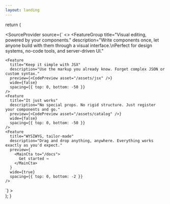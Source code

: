 ```yaml
---
layout: landing
---
```



  return (
    <main>
      <SourceProvider
        source={`
<>
  <HeroBanner
    tagline="Server Driven UI made easy"
    description="Bring visual editing to your components — no rewrites needed."
  />
  <Playground />
  <FeatureGroup
    title="Visual editing, powered by your components."
    description="Write components once, let anyone build with them through a visual interface.\nPerfect for design systems, no-code tools, and server-driven UI."
  >
    <Feature
      title="Keep it simple with JSX"
      description="Use the markup you already know. Forget complex JSON or custom syntax."
      preview={<CodePreview asset="/assets/jsx" />}
      wide={false}
      spacing={{ top: 0, bottom: -50 }}
    />
    <Feature
      title="It just works"
      description="No special props. No rigid structure. Just register your components and go."
      preview={<CodePreview asset="/assets/catalog" />}
      wide={false}
      spacing={{ top: 0, bottom: -50 }}
    />
    <Feature
      title="WYSIWYG, tailor-made"
      description="Drag and drop anything, anywhere. Everything works exactly as you'd expect."
      preview={
        <MainCta to="/docs">
          Get started →
        </MainCta>
      }
      wide={true}
      spacing={{ top: 0, bottom: -2 }}
    />
  </FeatureGroup>
</>`}
      >
        <SourceRenderer />
      </SourceProvider>
    </main>
  );
}
